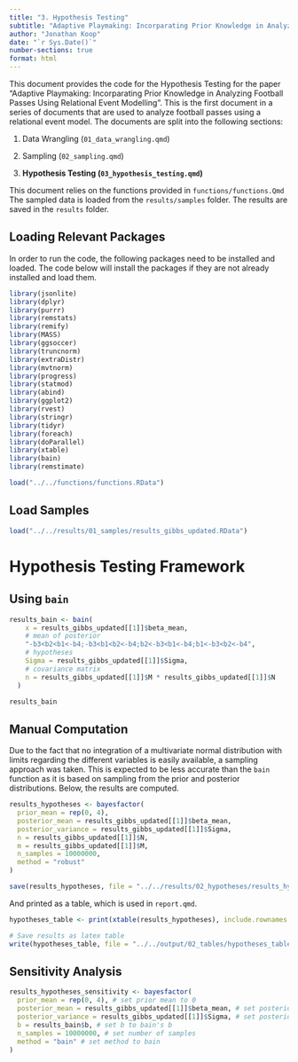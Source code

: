 ```yaml
---
title: "3. Hypothesis Testing"
subtitle: "Adaptive Playmaking: Incorparating Prior Knowledge in Analyzing Football Passes Using Relational Event Modelling"
author: "Jonathan Koop"
date: "`r Sys.Date()`"
number-sections: true
format: html
---
```


This document provides the code for the Hypothesis Testing for the paper "Adaptive Playmaking: Incorparating Prior Knowledge in Analyzing Football Passes Using Relational Event Modelling". This is the first document in a series of documents that are used to analyze football passes using a relational event model. The documents are split into the following sections:

1.  Data Wrangling (`01_data_wrangling.qmd`)

2.  Sampling (`02_sampling.qmd`)

3.  **Hypothesis Testing (`03_hypothesis_testing.qmd`)**

This document relies on the functions provided in `functions/functions.Qmd` The sampled data is loaded from the `results/samples` folder. The results are saved in the `results` folder.

## Loading Relevant Packages

In order to run the code, the following packages need to be installed and loaded. The code below will install the packages if they are not already installed and load them.

```r
library(jsonlite)
library(dplyr)
library(purrr)
library(remstats)
library(remify)
library(MASS)
library(ggsoccer)
library(truncnorm)
library(extraDistr)
library(mvtnorm)
library(progress)
library(statmod)
library(abind)
library(ggplot2)
library(rvest)
library(stringr)
library(tidyr)
library(foreach)
library(doParallel)
library(xtable)
library(bain)
library(remstimate)

load("../../functions/functions.RData")
```

## Load Samples

```r
load("../../results/01_samples/results_gibbs_updated.RData")
```

# Hypothesis Testing Framework

## Using `bain`

```r
results_bain <- bain(
    x = results_gibbs_updated[[1]]$beta_mean,
    # mean of posterior
    "-b3<b2<b1<-b4;-b3<b1<b2<-b4;b2<-b3<b1<-b4;b1<-b3<b2<-b4",
    # hypotheses
    Sigma = results_gibbs_updated[[1]]$Sigma,
    # covariance matrix
    n = results_gibbs_updated[[1]]$M * results_gibbs_updated[[1]]$N
  )

results_bain
```

## Manual Computation

Due to the fact that no integration of a multivariate normal distribution with limits regarding the different variables is easily available, a sampling approach was taken. This is expected to be less accurate than the `bain` function as it is based on sampling from the prior and posterior distributions. Below, the results are computed.

```r
results_hypotheses <- bayesfactor(
  prior_mean = rep(0, 4),
  posterior_mean = results_gibbs_updated[[1]]$beta_mean,
  posterior_variance = results_gibbs_updated[[1]]$Sigma,
  n = results_gibbs_updated[[1]]$N,
  m = results_gibbs_updated[[1]]$M,
  n_samples = 10000000,
  method = "robust"
)

save(results_hypotheses, file = "../../results/02_hypotheses/results_hypotheses.RData")
```

And printed as a table, which is used in `report.qmd`.

```r
hypotheses_table <- print(xtable(results_hypotheses), include.rownames = FALSE)

# Save results as latex table
write(hypotheses_table, file = "../../output/02_tables/hypotheses_table.tex")
```

## Sensitivity Analysis

```r
results_hypotheses_sensitivity <- bayesfactor(
  prior_mean = rep(0, 4), # set prior mean to 0
  posterior_mean = results_gibbs_updated[[1]]$beta_mean, # set posterior mean
  posterior_variance = results_gibbs_updated[[1]]$Sigma, # set posterior variance
  b = results_bain$b, # set b to bain's b
  n_samples = 10000000, # set number of samples
  method = "bain" # set method to bain
)
```
